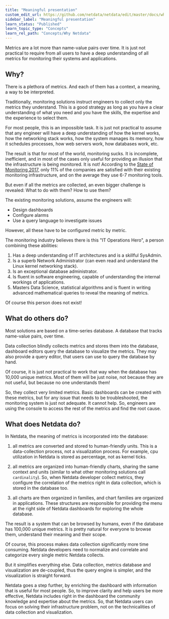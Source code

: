 ```yaml
---
title: "Meaningful presentation"
custom_edit_url: https://github.com/netdata/netdata/edit/master/docs/why-netdata/meaningful-presentation.md
sidebar_label: "Meaningful presentation"
learn_status: "Published"
learn_topic_type: "Concepts"
learn_rel_path: "Concepts/Why Netdata"
---
```



Metrics are a lot more than name-value pairs over time. It is just not practical to require from all users to have a deep understanding of all metrics for monitoring their systems and applications.

## Why?

There is a plethora of metrics. And each of them has a context, a meaning, a way to be interpreted.

Traditionally, monitoring solutions instruct engineers to collect only the metrics they understand. This is a good strategy as long as you have a clear understanding of what you need and you have the skills, the expertise and the experience to select them.

For most people, this is an impossible task. It is just not practical to assume that any engineer will have a deep understanding of how the kernel works, how the networking stack works, how the system manages its memory, how it schedules processes, how web servers work, how databases work, etc.

The result is that for most of the world, monitoring sucks. It is incomplete, inefficient, and in most of the cases only useful for providing an illusion that the infrastructure is being monitored. It is not! According to the [State of Monitoring 2017](http://start.bigpanda.io/state-of-monitoring-report-2017), only 11% of the companies are satisfied with their existing monitoring infrastructure, and on the average they use 6-7 monitoring tools.

But even if all the metrics are collected, an even bigger challenge is revealed: What to do with them? How to use them?

The existing monitoring solutions, assume the engineers will:

-   Design dashboards
-   Configure alarms
-   Use a query language to investigate issues

However, all these have to be configured metric by metric.

The monitoring industry believes there is this "IT Operations Hero", a person combining these abilities:

1.  Has a deep understanding of IT architectures and is a skillful SysAdmin.
2.  Is a superb Network Administrator (can even read and understand the Linux kernel networking stack).
3.  Is an exceptional database administrator.
4.  Is fluent in software engineering, capable of understanding the internal workings of applications.
5.  Masters Data Science, statistical algorithms and is fluent in writing advanced mathematical queries to reveal the meaning of metrics.

Of course this person does not exist!

## What do others do?

Most solutions are based on a time-series database. A database that tracks name-value pairs, over time.

Data collection blindly collects metrics and stores them into the database, dashboard editors query the database to visualize the metrics. They may also provide a query editor, that users can use to query the database by hand.

Of course, it is just not practical to work that way when the database has 10,000 unique metrics. Most of them will be just noise, not because they are not useful, but because no one understands them!

So, they collect very limited metrics. Basic dashboards can be created with these metrics, but for any issue that needs to be troubleshooted, the monitoring system is just not adequate. It cannot help. So, engineers are using the console to access the rest of the metrics and find the root cause.

## What does Netdata do?

In Netdata, the meaning of metrics is incorporated into the database:

1.  all metrics are converted and stored to human-friendly units. This is a data-collection process, not a visualization process. For example, cpu utilization in Netdata is stored as percentage, not as kernel ticks.

2.  all metrics are organized into human-friendly charts, sharing the same context and units (similar to what other monitoring solutions call `cardinality`). So, when Netdata developer collect metrics, they configure the correlation of the metrics right in data collection, which is stored in the database too.

3.  all charts are then organized in families, and chart families are organized in applications. These structures are responsible for providing the menu at the right side of Netdata dashboards for exploring the whole database.

The result is a system that can be browsed by humans, even if the database has 100,000 unique metrics. It is pretty natural for everyone to browse them, understand their meaning and their scope.

Of course, this process makes data collection significantly more time consuming. Netdata developers need to normalize and correlate and categorize every single metric Netdata collects.

But it simplifies everything else. Data collection, metrics database and visualization are de-coupled, thus the query engine is simpler, and the visualization is straight forward.

Netdata goes a step further, by enriching the dashboard with information that is useful for most people. So, to improve clarity and help users be more effective, Netdata includes right in the dashboard the community knowledge and expertise about the metrics. So, that Netdata users can focus on solving their infrastructure problem, not on the technicalities of data collection and visualization. 


